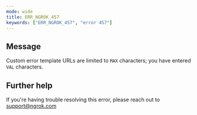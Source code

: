 ```yaml
---
mode: wide
title: ERR_NGROK_457
keywords: ["ERR_NGROK_457", "error 457"]
---
```


## Message

Custom error template URLs are limited to `MAX` characters; you have entered `VAL` characters.

## Further help

If you're having trouble resolving this error, please reach out to [support@ngrok.com](mailto:support@ngrok.com?subject=Help%20with%20ERR_NGROK_457)

